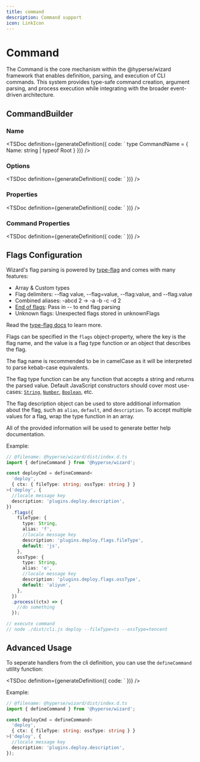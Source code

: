 ```yaml
---
title: command
description: Command support
icon: LinkIcon
---
```



# Command

The Command is the core mechanism within the @hyperse/wizard framework that enables definition, parsing, and execution of CLI commands. This system provides type-safe command creation, argument parsing, and process execution while integrating with the broader event-driven architecture.

## CommandBuilder

### Name

<TSDoc
  definition={generateDefinition({
    code: `
    type CommandName = { Name: string | typeof Root }
  })}
/>

### Options

<TSDoc
  definition={generateDefinition({
    code: `
  })}
/>

### Properties

<TSDoc
  definition={generateDefinition({
    code: `
  })}
/>

### Command Properties

<TSDoc
  definition={generateDefinition({
    code: `
  })}
/>

## Flags Configuration

Wizard's flag parsing is powered by [type-flag](https://github.com/privatenumber/type-flag) and comes with many features:

- Array & Custom types
- Flag delimiters: --flag value, --flag=value, --flag:value, and --flag.value
- Combined aliases: -abcd 2 → -a -b -c -d 2
- [End of flags](https://unix.stackexchange.com/questions/11376/what-does-double-dash-double-hyphen-mean/11382#11382): Pass in -- to end flag parsing
- Unknown flags: Unexpected flags stored in unknownFlags

Read the [type-flag docs](https://github.com/privatenumber/type-flag) to learn more.

Flags can be specified in the `flags` object-property, where the key is the flag name, and the value is a flag type function or an object that describes the flag.

The flag name is recommended to be in camelCase as it will be interpreted to parse kebab-case equivalents.

The flag type function can be any function that accepts a string and returns the parsed value. Default JavaScript constructors should cover most use-cases:
[`String`](https://developer.mozilla.org/zh-CN/docs/Web/JavaScript/Reference/Global_Objects/String/String),
[`Number`](https://developer.mozilla.org/zh-CN/docs/Web/JavaScript/Reference/Global_Objects/Number/Number),
[`Boolean`](https://developer.mozilla.org/zh-CN/docs/Web/JavaScript/Reference/Global_Objects/Boolean/Boolean), etc.

The flag description object can be used to store additional information about the flag, such as `alias`, `default`, and `description`. To accept multiple values for a flag, wrap the type function in an array.

All of the provided information will be used to generate better help documentation.

Example:

```ts twoslash
// @filename: @hyperse/wizard/dist/index.d.ts
import { defineCommand } from '@hyperse/wizard';

const deployCmd = defineCommand<
  'deploy',
  { ctx: { fileType: string; ossType: string } }
>('deploy', {
  //locale message key
  description: 'plugins.deploy.description',
})
  .flags({
    fileType: {
      type: String,
      alias: 'f',
      //locale message key
      description: 'plugins.deploy.flags.fileType',
      default: 'js',
    },
    ossType: {
      type: String,
      alias: 'o',
      //locale message key
      description: 'plugins.deploy.flags.ossType',
      default: 'aliyun',
    },
  })
  .process((ctx) => {
    //do something
  });

// execute command
// node ./dist/cli.js deploy --fileType=ts --ossType=tencent
```

## Advanced Usage

To seperate handlers from the cli definition, you can use the `defineCommand` utility function:

<TSDoc
  definition={generateDefinition({
    code: `
  })}
/>

Example:

```ts twoslash
// @filename: @hyperse/wizard/dist/index.d.ts
import { defineCommand } from '@hyperse/wizard';

const deployCmd = defineCommand<
  'deploy',
  { ctx: { fileType: string; ossType: string } }
>('deploy', {
  //locale message key
  description: 'plugins.deploy.description',
});
```
